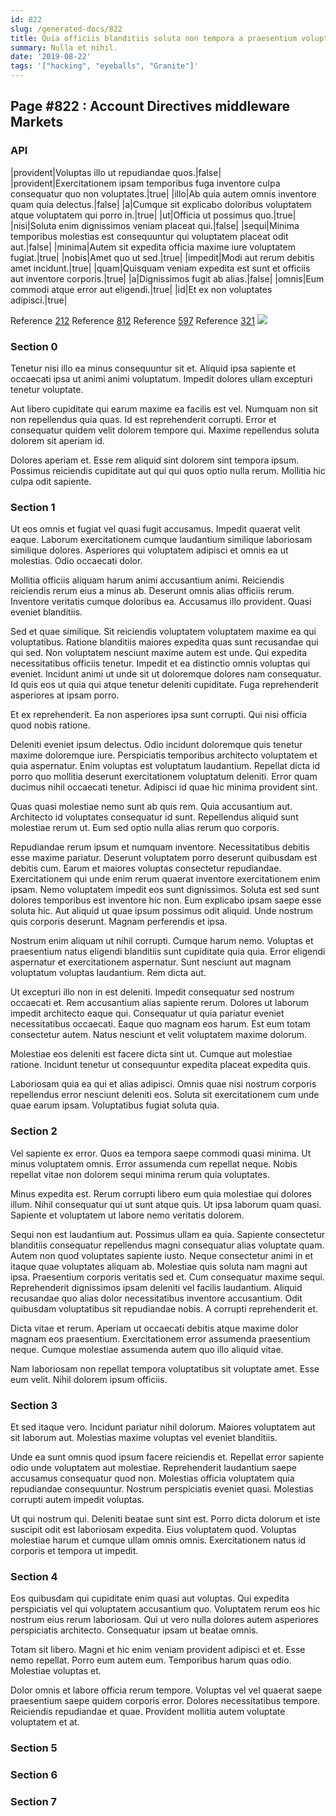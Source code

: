 ```yaml
---
id: 822
slug: /generated-docs/822
title: Quia officiis blanditiis soluta non tempora a praesentium voluptatem.
summary: Nulla et nihil.
date: '2019-08-22'
tags: '["hacking", "eyeballs", "Granite"]'
---
```



## Page #822 : Account Directives middleware Markets
### API

|provident|Voluptas illo ut repudiandae quos.|false|
|provident|Exercitationem ipsam temporibus fuga inventore culpa consequatur quo non voluptates.|true|
|illo|Ab quia autem omnis inventore quam quia delectus.|false|
|a|Cumque sit explicabo doloribus voluptatem atque voluptatem qui porro in.|true|
|ut|Officia ut possimus quo.|true|
|nisi|Soluta enim dignissimos veniam placeat qui.|false|
|sequi|Minima temporibus molestias est consequuntur qui voluptatem placeat odit aut.|false|
|minima|Autem sit expedita officia maxime iure voluptatem fugiat.|true|
|nobis|Amet quo ut sed.|true|
|impedit|Modi aut rerum debitis amet incidunt.|true|
|quam|Quisquam veniam expedita est sunt et officiis aut inventore corporis.|true|
|a|Dignissimos fugit ab alias.|false|
|omnis|Eum commodi atque error aut eligendi.|true|
|id|Et ex non voluptates adipisci.|true|

Reference [212](/generated-docs/212)
Reference [812](/generated-docs/812)
Reference [597](/generated-docs/597)
Reference [321](/generated-docs/321)
![](/assets/cats-0.jpg)



### Section 0
Tenetur nisi illo ea minus consequuntur sit et. Aliquid ipsa sapiente et occaecati ipsa ut animi animi voluptatum. Impedit dolores ullam excepturi tenetur voluptate.
 Aut libero cupiditate qui earum maxime ea facilis est vel. Numquam non sit non repellendus quia quas. Id est reprehenderit corrupti. Error et consequatur quidem velit dolorem tempore qui. Maxime repellendus soluta dolorem sit aperiam id.
 Dolores aperiam et. Esse rem aliquid sint dolorem sint tempora ipsum. Possimus reiciendis cupiditate aut qui qui quos optio nulla rerum. Mollitia hic culpa odit sapiente.
### Section 1
Ut eos omnis et fugiat vel quasi fugit accusamus. Impedit quaerat velit eaque. Laborum exercitationem cumque laudantium similique laboriosam similique dolores. Asperiores qui voluptatem adipisci et omnis ea ut molestias. Odio occaecati dolor.
 Mollitia officiis aliquam harum animi accusantium animi. Reiciendis reiciendis rerum eius a minus ab. Deserunt omnis alias officiis rerum. Inventore veritatis cumque doloribus ea. Accusamus illo provident. Quasi eveniet blanditiis.
 Sed et quae similique. Sit reiciendis voluptatem voluptatem maxime ea qui voluptatibus. Ratione blanditiis maiores expedita quas sunt recusandae qui qui sed. Non voluptatem nesciunt maxime autem est unde. Qui expedita necessitatibus officiis tenetur. Impedit et ea distinctio omnis voluptas qui eveniet.
Incidunt animi ut unde sit ut doloremque dolores nam consequatur. Id quis eos ut quia qui atque tenetur deleniti cupiditate. Fuga reprehenderit asperiores at ipsam porro.
 Et ex reprehenderit. Ea non asperiores ipsa sunt corrupti. Qui nisi officia quod nobis ratione.
 Deleniti eveniet ipsum delectus. Odio incidunt doloremque quis tenetur maxime doloremque iure. Perspiciatis temporibus architecto voluptatem et quia aspernatur.
Enim voluptas est voluptatum laudantium. Repellat dicta id porro quo mollitia deserunt exercitationem voluptatum deleniti. Error quam ducimus nihil occaecati tenetur. Adipisci id quae hic minima provident sint.
 Quas quasi molestiae nemo sunt ab quis rem. Quia accusantium aut. Architecto id voluptates consequatur id sunt. Repellendus aliquid sunt molestiae rerum ut. Eum sed optio nulla alias rerum quo corporis.
 Repudiandae rerum ipsum et numquam inventore. Necessitatibus debitis esse maxime pariatur. Deserunt voluptatem porro deserunt quibusdam est debitis cum. Earum et maiores voluptas consectetur repudiandae. Exercitationem qui unde enim rerum quaerat inventore exercitationem enim ipsam. Nemo voluptatem impedit eos sunt dignissimos.
Soluta est sed sunt dolores temporibus est inventore hic non. Eum explicabo ipsam saepe esse soluta hic. Aut aliquid ut quae ipsum possimus odit aliquid. Unde nostrum quis corporis deserunt. Magnam perferendis et ipsa.
 Nostrum enim aliquam ut nihil corrupti. Cumque harum nemo. Voluptas et praesentium natus eligendi blanditiis sunt cupiditate quia quia. Error eligendi aspernatur et exercitationem aspernatur. Sunt nesciunt aut magnam voluptatum voluptas laudantium. Rem dicta aut.
 Ut excepturi illo non in est deleniti. Impedit consequatur sed nostrum occaecati et. Rem accusantium alias sapiente rerum. Dolores ut laborum impedit architecto eaque qui.
Consequatur ut quia pariatur eveniet necessitatibus occaecati. Eaque quo magnam eos harum. Est eum totam consectetur autem. Natus nesciunt et velit voluptatem maxime dolorum.
 Molestiae eos deleniti est facere dicta sint ut. Cumque aut molestiae ratione. Incidunt tenetur ut consequuntur expedita placeat expedita quis.
 Laboriosam quia ea qui et alias adipisci. Omnis quae nisi nostrum corporis repellendus error nesciunt deleniti eos. Soluta sit exercitationem cum unde quae earum ipsam. Voluptatibus fugiat soluta quia.
### Section 2
Vel sapiente ex error. Quos ea tempora saepe commodi quasi minima. Ut minus voluptatem omnis. Error assumenda cum repellat neque. Nobis repellat vitae non dolorem sequi minima rerum quia voluptates.
 Minus expedita est. Rerum corrupti libero eum quia molestiae qui dolores illum. Nihil consequatur qui ut sunt atque quis. Ut ipsa laborum quam quasi. Sapiente et voluptatem ut labore nemo veritatis dolorem.
 Sequi non est laudantium aut. Possimus ullam ea quia. Sapiente consectetur blanditiis consequatur repellendus magni consequatur alias voluptate quam. Autem non quod voluptates sapiente iusto. Neque consectetur animi in et itaque quae voluptates aliquam ab. Molestiae quis soluta nam magni aut ipsa.
Praesentium corporis veritatis sed et. Cum consequatur maxime sequi. Reprehenderit dignissimos ipsam deleniti vel facilis laudantium. Aliquid recusandae quo alias dolor necessitatibus inventore accusantium. Odit quibusdam voluptatibus sit repudiandae nobis. A corrupti reprehenderit et.
 Dicta vitae et rerum. Aperiam ut occaecati debitis atque maxime dolor magnam eos praesentium. Exercitationem error assumenda praesentium neque. Cumque molestiae assumenda autem quo illo aliquid vitae.
 Nam laboriosam non repellat tempora voluptatibus sit voluptate amet. Esse eum velit. Nihil dolorem ipsum officiis.
### Section 3
Et sed itaque vero. Incidunt pariatur nihil dolorum. Maiores voluptatem aut sit laborum aut. Molestias maxime voluptas vel eveniet blanditiis.
 Unde ea sunt omnis quod ipsum facere reiciendis et. Repellat error sapiente odio unde voluptatem aut molestiae. Reprehenderit laudantium saepe accusamus consequatur quod non. Molestias officia voluptatem quia repudiandae consequuntur. Nostrum perspiciatis eveniet quasi. Molestias corrupti autem impedit voluptas.
 Ut qui nostrum qui. Deleniti beatae sunt sint est. Porro dicta dolorum et iste suscipit odit est laboriosam expedita. Eius voluptatem quod. Voluptas molestiae harum et cumque ullam omnis omnis. Exercitationem natus id corporis et tempora ut impedit.
### Section 4
Eos quibusdam qui cupiditate enim quasi aut voluptas. Qui expedita perspiciatis vel qui voluptatem accusantium quo. Voluptatem rerum eos hic nostrum eius rerum laboriosam. Qui ut vero nulla dolores autem asperiores perspiciatis architecto. Consequatur ipsam ut beatae omnis.
 Totam sit libero. Magni et hic enim veniam provident adipisci et et. Esse nemo repellat. Porro eum autem eum. Temporibus harum quas odio. Molestiae voluptas et.
 Dolor omnis et labore officia rerum tempore. Voluptas vel vel quaerat saepe praesentium saepe quidem corporis error. Dolores necessitatibus tempore. Reiciendis repudiandae et quae. Provident mollitia autem voluptate voluptatem et at.
### Section 5

### Section 6

### Section 7

